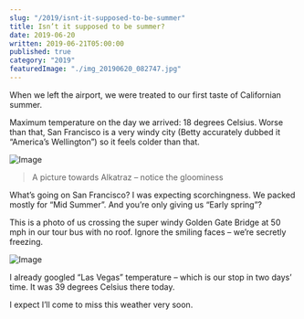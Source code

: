 ```yaml
---
slug: "/2019/isnt-it-supposed-to-be-summer"
title: Isn’t it supposed to be summer?
date: 2019-06-20
written: 2019-06-21T05:00:00
published: true
category: "2019"
featuredImage: "./img_20190620_082747.jpg"
---
```


When we left the airport, we were treated to our first taste of Californian summer.

Maximum temperature on the day we arrived: 18 degrees Celsius. Worse than that, San Francisco is a very windy city (Betty accurately dubbed it “America’s Wellington”) so it feels colder than that.

![Image](./img_20190620_082747.jpg)

> A picture towards Alkatraz – notice the gloominess

What’s going on San Francisco? I was expecting scorchingness. We packed mostly for “Mid Summer”. And you’re only giving us “Early spring”?

This is a photo of us crossing the super windy Golden Gate Bridge at 50 mph in our tour bus with no roof. Ignore the smiling faces – we’re secretly freezing.

![Image](./img_20190621_044929.jpg)

I already googled “Las Vegas” temperature – which is our stop in two days’ time. It was 39 degrees Celsius there today.

I expect I’ll come to miss this weather very soon.